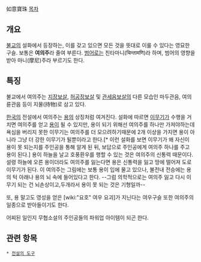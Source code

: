 如意寶珠
[[목차]]
== 개요 ==
[[불교]]의 설화에서 등장하는, 이를 갖고 있으면 모든 것을 뜻대로 이룰 수 있다는 영묘한 구슬. 보통은 '''여의주'''라 줄여 부른다. [[범어]]로는 친타마니(चिन्तामणि)라 하며, 범어의 영향을 받아 마니(摩尼)주라 부르기도 한다.
== 특징 ==
불교에서 여의주는 [[지장보살]], [[허공장보살]] 및 [[관세음보살]]의 다른 모습인 마두관음, 여의륜관음 등이 지물(持物)로 삼고 있다.

[[한국]]의 전설에서 여의주는 [[용]]의 상징처럼 여겨진다. 설화에 따르면 [[이무기]]가 수행을 거치면 여의주를 얻고 [[용]]이 될 수 있지만, 용이 되기 위해선 여의주를 하나만 가져야하는데 욕심을 버리지 못한 이무기는 여의주를 더 모으려하기때문에 2개 이상을 가지면 용이 아니라 그냥 더 강한 이무기가 될뿐이라고 한다.[* 이런 설화를 보면 이무기가 왜 자신이 용이 못 되는지를 주인공을 통해 알게 된 뒤, 보답으로 주인공에게 여의주 하나를 주고 용이 된다.] 용이 하늘을 날고 호풍환우를 행할 수 있는 것은 여의주의 신통력 때문이다. 설령 하늘에 오른 용이더라도 여의주를 잃는다면 용은 신통력을 잃고 땅에 떨어져 도로 이무기가 된다. 이 여의주는 그림에는 보통 용이 입에 물고 있으나, 불전내 전승에는 용의 턱 아래나 용의 뇌 속에 들어있다고 한다.
--그럼 의학적으로는 여의주 잃고 다시 이무기 되는 건 뇌손상이고,두개라서 용이 못 되는 것은 기형일까--

또, 용 말고도 영성을 얻은 [wiki:"요호" 여우 요괴]가 지닌다는 여우구슬 또한 여의주의 일종으로 받아들이기도 한다.

어찌된 일인지 무협소설의 주인공들의 파워업 아이템이 되곤 한다.

== 관련 항목 ==
 * [[전설의 도구]]
